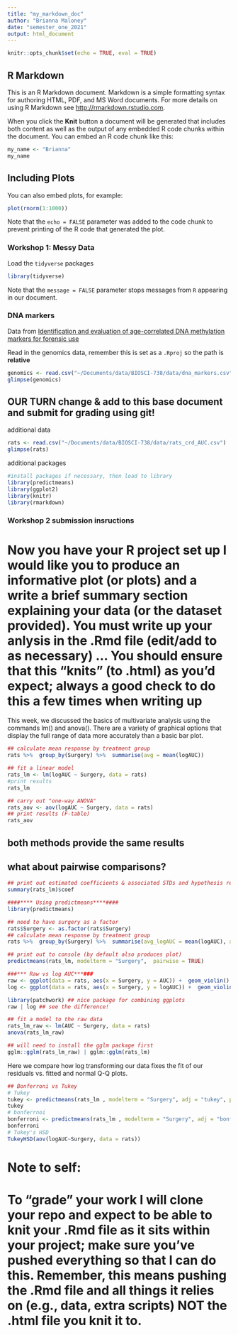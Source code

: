 ```yaml
---
title: "my_markdown_doc"
author: "Brianna Maloney"
date: "semester_one_2021"
output: html_document
---
```


```r
knitr::opts_chunk$set(echo = TRUE, eval = TRUE)
```

## R Markdown

This is an R Markdown document. Markdown is a simple formatting syntax for authoring HTML, PDF, and MS Word documents. For more details on using R Markdown see <http://rmarkdown.rstudio.com>.

When you click the **Knit** button a document will be generated that includes both content as well as the output of any embedded R code chunks within the document. You can embed an R code chunk like this:

```r
my_name <- "Brianna"
my_name
```

## Including Plots

You can also embed plots, for example:

```r
plot(rnorm(1:1000))
```

Note that the `echo = FALSE` parameter was added to the code chunk to prevent printing of the R code that generated the plot.


### Workshop 1: Messy Data

Load the `tidyverse` packages

```r
library(tidyverse)

```

Note that the `message = FALSE` parameter stops messages from `R` appearing in our document. 

### DNA markers
Data from [Identification and evaluation of age-correlated DNA methylation markers for forensic use](https://www.sciencedirect.com/science/article/pii/S1872497316300461?casa_token=qPk_jTQ4H5EAAAAA:Tu4wBtVyHzRAsB_7k3uIXsTqcsVucoVi7AvN54Evrue-Bw8CmK6CHraK0mjS-G4O7XF50V_cAI0)

Read in the genomics data, remember this is set as a `.Rproj` so the path is **relative**

```r
genomics <- read.csv("~/Documents/data/BIOSCI-738/data/dna_markers.csv")
glimpse(genomics)

```


## OUR TURN change \& add to this base document and submit for grading using git!
additional data
```r
rats <- read.csv("~/Documents/data/BIOSCI-738/data/rats_crd_AUC.csv")
glimpse(rats)

```


additional packages
```r
#install packages if necessary, then load to library
library(predictmeans)
library(ggplot2)
library(knitr)
library(rmarkdown)
```

### Workshop 2 submission insructions
# Now you have your R project set up I would like you to produce an informative plot (or plots) and a write a brief summary section explaining your data (or the dataset provided). You must write up your anlysis in the .Rmd file (edit/add to as necessary) ... You should ensure that this "knits" (to .html) as you'd expect; always a good check to do this a few times when writing up


This week, we discussed the basics of multivariate analysis using the commands lm() and anova().
There are a variety of graphical options that display the full range of data more accurately than a basic bar plot.

```r
## calculate mean response by treatment group
rats %>%  group_by(Surgery) %>%  summarise(avg = mean(logAUC))

```

```r
## fit a linear model
rats_lm <- lm(logAUC ~ Surgery, data = rats)
#print results
rats_lm

```

```r
## carry out "one-way ANOVA"
rats_aov <- aov(logAUC ~ Surgery, data = rats)
## print results (F-table)
rats_aov
```

## both methods provide the same results
## what about pairwise comparisons?
```r
## print out estimated coefficients & associated STDs and hypothesis results
summary(rats_lm)$coef

```


```r
####**** Using predictmeans****####
library(predictmeans)

## need to have surgery as a factor
rats$Surgery <- as.factor(rats$Surgery)
## calculate mean response by treatment group
rats %>%  group_by(Surgery) %>%  summarise(avg_logAUC = mean(logAUC), avg_AUC = mean(AUC))

## print out to console (by default also produces plot)
predictmeans(rats_lm, modelterm = "Surgery",  pairwise = TRUE)
```

```r
###*** Raw vs log AUC***###
raw <- ggplot(data = rats, aes(x = Surgery, y = AUC)) +  geom_violin()
log <- ggplot(data = rats, aes(x = Surgery, y = logAUC)) +  geom_violin()

library(patchwork) ## nice package for combining ggplots
raw | log ## see the difference!

## fit a model to the raw data
rats_lm_raw <- lm(AUC ~ Surgery, data = rats)
anova(rats_lm_raw)
```

```r
## will need to install the gglm package first
gglm::gglm(rats_lm_raw) | gglm::gglm(rats_lm)
```
Here we compare how log transforming our data fixes the fit of our residuals vs. fitted and normal Q-Q plots.


```r
## Bonferroni vs Tukey
# Tukey
tukey <- predictmeans(rats_lm , modelterm = "Surgery", adj = "tukey", pairwise = TRUE)
tukey
# bonferrnoi
bonferroni <- predictmeans(rats_lm , modelterm = "Surgery", adj = "bonferroni", pairwise = TRUE)
bonferroni
# Tukey's HSD
TukeyHSD(aov(logAUC~Surgery, data = rats))

```

# Note to self:
# To "grade" your work I will clone your repo and expect to be able to knit your .Rmd file as it sits within your project; make sure you've pushed everything so that I can do this. Remember, this means pushing the .Rmd file and all things it relies on (e.g., data, extra scripts) NOT the .html file you knit it to.


